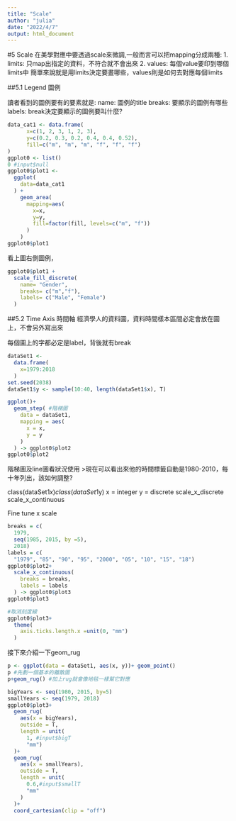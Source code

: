 ```yaml
---
title: "Scale"
author: "julia"
date: "2022/4/7"
output: html_document
---
```


#5 Scale
在美學對應中要透過scale來微調,一般而言可以把mapping分成兩種:
  1. limits: 只map出指定的資料，不符合就不會出來
  2. values: 每個value要印到哪個limits中
簡單來說就是用limits決定要畫哪些，values則是如何去對應每個limits

##5.1 Legend 圖例

讀者看到的圖例要有的要素就是:
name: 圖例的title
breaks: 要顯示的圖例有哪些
labels: break決定要顯示的圖例要叫什麼?

```r
data_cat1 <- data.frame(
      x=c(1, 2, 3, 1, 2, 3),
      y=c(0.2, 0.3, 0.2, 0.4, 0.4, 0.52),
      fill=c("m", "m", "m", "f", "f", "f")
)
ggplot0 <- list()
0 #input$null
ggplot0$plot1 <- 
  ggplot(
    data=data_cat1
  ) + 
    geom_area(
      mapping=aes(
        x=x,
        y=y,
        fill=factor(fill, levels=c("m", "f"))
      )
    )
ggplot0$plot1
```
看上圖右側圖例，

```r
ggplot0$plot1 +
  scale_fill_discrete(
    name= "Gender",
    breaks= c("m","f"),
    labels= c("Male", "Female")
  )
```
##5.2 Time Axis 時間軸
經濟學人的資料圖，資料時間樣本區間必定會放在圖上，不會另外寫出來

每個圖上的字都必定是label，背後就有break

```r
dataSet1 <- 
  data.frame(
    x=1979:2018
  )
set.seed(2038)
dataSet1$y <- sample(10:40, length(dataSet1$x), T)

```

```r
ggplot()+
  geom_step( #階梯圖
    data = dataSet1,
    mapping = aes(
      x = x,
      y = y
    )
  ) -> ggplot0$plot2
ggplot0$plot2
```
階梯圖及line圖看狀況使用
>現在可以看出來他的時間標籤自動是1980-2010，每十年列出，該如何調整?

class(dataSet1$x)
class(dataSet1$y)
x = integer
y = discrete
scale_x_discrete
scale_x_continuous

Fine tune x scale
```r
breaks = c(
  1979,
  seq(1985, 2015, by =5),
  2018)
labels = c(
  "1979", "85", "90", "95", "2000", "05", "10", "15", "18")
ggplot0$plot2+
  scale_x_continuous(
    breaks = breaks,
    labels = labels
  ) -> ggplot0$plot3
ggplot0$plot3
```
```r
#取消刻度線
ggplot0$plot3+
  theme(
    axis.ticks.length.x =unit(0, "mm")
  )
```
接下來介紹一下geom_rug
```r
p <- ggplot(data = dataSet1, aes(x, y))+ geom_point()
p #先劃一個基本的離散圖
p+geom_rug() #加上rug就會像地毯一樣幫它對應
```
```r
bigYears <- seq(1980, 2015, by=5)
smallYears <- seq(1979, 2018)
ggplot0$plot3+
  geom_rug(
    aes(x = bigYears),
    outside = T,
    length = unit(
      1, #input$bigT
      "mm")
  )+
  geom_rug(
    aes(x = smallYears),
    outside = T,
    length = unit(
      0.6,#input$smallT
      "mm"
    )
  )+
  coord_cartesian(clip = "off")
```



